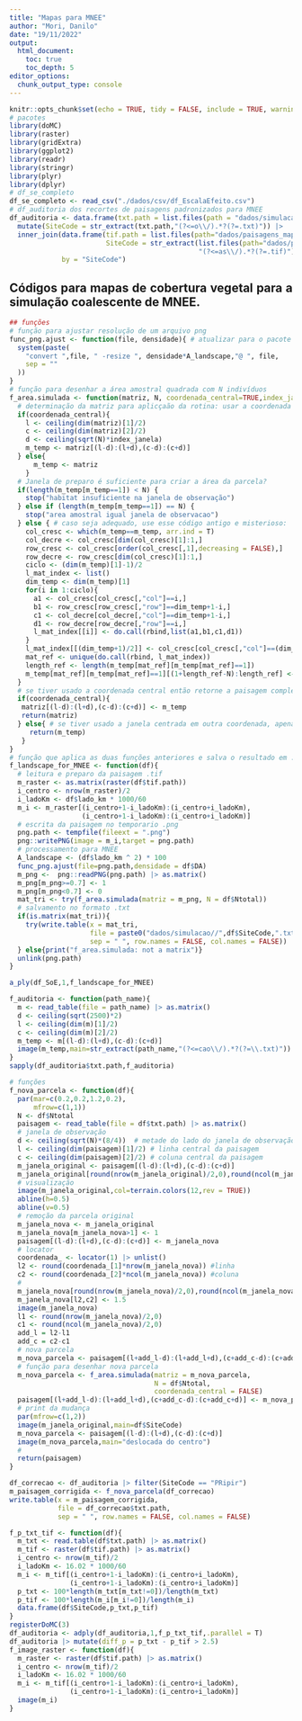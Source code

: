 ```yaml
---
title: "Mapas para MNEE"
author: "Mori, Danilo"
date: "19/11/2022"
output: 
  html_document:
    toc: true
    toc_depth: 5
editor_options: 
  chunk_output_type: console
---
```


<style>
body {
text-align: justify}
</style>

```r
knitr::opts_chunk$set(echo = TRUE, tidy = FALSE, include = TRUE, warning = FALSE,cache = TRUE,message=FALSE,eval=FALSE)
# pacotes
library(doMC)
library(raster)
library(gridExtra)
library(ggplot2)
library(readr)
library(stringr)
library(plyr)
library(dplyr)
# df_se_completo
df_se_completo <- read_csv("./dados/csv/df_EscalaEfeito.csv")
# df_auditoria dos recortes de paisagens padronizados para MNEE
df_auditoria <- data.frame(txt.path = list.files(path = "dados/simulacao",pattern = ".txt",full.names = T)) |> 
  mutate(SiteCode = str_extract(txt.path,"(?<=o\\/).*?(?=.txt)")) |> 
  inner_join(data.frame(tif.path = list.files(path="dados/paisagens_mapbiomas6_padronizadas",pattern=".tif",full.names=T),
                        SiteCode = str_extract(list.files(path="dados/paisagens_mapbiomas6_padronizadas",pattern=".tif",full.names=T),
                                               "(?<=as\\/).*?(?=.tif)")),
             by = "SiteCode")
```

## Códigos para mapas de cobertura vegetal para a simulação coalescente de MNEE.

```r
## funções
# função para ajustar resolução de um arquivo png
func_png.ajust <- function(file, densidade){ # atualizar para o pacote 'magick'
  system(paste(
    "convert ",file, " -resize ", densidade*A_landscape,"@ ", file,  
    sep = ""
  ))
}
# função para desenhar a área amostral quadrada com N indivíduos
f_area.simulada <- function(matriz, N, coordenada_central=TRUE,index_janela=8/4){
  # determinação da matriz para aplicçaão da rotina: usar a coordenada central do tif ou uma janela com nova coordenada central?
  if(coordenada_central){
    l <- ceiling(dim(matriz)[1]/2)
    c <- ceiling(dim(matriz)[2]/2)
    d <- ceiling(sqrt(N)*index_janela)
    m_temp <- matriz[(l-d):(l+d),(c-d):(c+d)]
  } else{
      m_temp <- matriz
    }
  # Janela de preparo é suficiente para criar a área da parcela?
  if(length(m_temp[m_temp==1]) < N) { 
    stop("habitat insuficiente na janela de observação")
  } else if (length(m_temp[m_temp==1]) == N) { 
    stop("area amostral igual janela de observacao")
  } else { # caso seja adequado, use esse código antigo e misterioso:
    col_cresc <- which(m_temp==m_temp, arr.ind = T)
    col_decre <- col_cresc[dim(col_cresc)[1]:1,]
    row_cresc <- col_cresc[order(col_cresc[,1],decreasing = FALSE),] 
    row_decre <- row_cresc[dim(col_cresc)[1]:1,] 
    ciclo <- (dim(m_temp)[1]-1)/2
    l_mat_index <- list()
    dim_temp <- dim(m_temp)[1]
    for(i in 1:ciclo){
      a1 <- col_cresc[col_cresc[,"col"]==i,]
      b1 <- row_cresc[row_cresc[,"row"]==dim_temp+1-i,]
      c1 <- col_decre[col_decre[,"col"]==dim_temp+1-i,]
      d1 <- row_decre[row_decre[,"row"]==i,]
      l_mat_index[[i]] <- do.call(rbind,list(a1,b1,c1,d1))
    }
    l_mat_index[[(dim_temp+1)/2]] <- col_cresc[col_cresc[,"col"]==(dim_temp+1)/2,]
    mat_ref <- unique(do.call(rbind, l_mat_index))
    length_ref <- length(m_temp[mat_ref][m_temp[mat_ref]==1])
    m_temp[mat_ref][m_temp[mat_ref]==1][(1+length_ref-N):length_ref] <- 2
  }
  # se tiver usado a coordenada central então retorne a paisagem completa
  if(coordenada_central){
   matriz[(l-d):(l+d),(c-d):(c+d)] <- m_temp
   return(matriz)
  } else{ # se tiver usado a janela centrada em outra coordenada, apenas a matrix de trabalho
     return(m_temp)
   }
}
# função que aplica as duas funções anteriores e salva o resultado em .txt
f_landscape_for_MNEE <- function(df){
  # leitura e preparo da paisagem .tif
  m_raster <- as.matrix(raster(df$tif.path))
  i_centro <- nrow(m_raster)/2
  i_ladoKm <- df$lado_km * 1000/60
  m_i <- m_raster[(i_centro+1-i_ladoKm):(i_centro+i_ladoKm),
                  (i_centro+1-i_ladoKm):(i_centro+i_ladoKm)]
  # escrita da paisagem no temporario .png
  png.path <- tempfile(fileext = ".png")
  png::writePNG(image = m_i,target = png.path)
  # processamento para MNEE
  A_landscape <- (df$lado_km ^ 2) * 100
  func_png.ajust(file=png.path,densidade = df$DA)
  m_png <-  png::readPNG(png.path) |> as.matrix()
  m_png[m_png>=0.7] <- 1
  m_png[m_png<0.7] <- 0
  mat_tri <- try(f_area.simulada(matriz = m_png, N = df$Ntotal))
  # salvamento no formato .txt
  if(is.matrix(mat_tri)){ 
    try(write.table(x = mat_tri, 
                    file = paste0("dados/simulacao//",df$SiteCode,".txt"),
                    sep = " ", row.names = FALSE, col.names = FALSE))
  } else{print("f_area.simulada: not a matrix")}
  unlink(png.path)
}
```

```r
a_ply(df_SoE,1,f_landscape_for_MNEE)
```

```r
f_auditoria <- function(path_name){
  m <- read_table(file = path_name) |> as.matrix()
  d <- ceiling(sqrt(2500)*2)
  l <- ceiling(dim(m)[1]/2)
  c <- ceiling(dim(m)[2]/2)
  m_temp <- m[(l-d):(l+d),(c-d):(c+d)]
  image(m_temp,main=str_extract(path_name,"(?<=cao\\/).*?(?=\\.txt)"))
}
sapply(df_auditoria$txt.path,f_auditoria)
```

```r
# funções
f_nova_parcela <- function(df){
  par(mar=c(0.2,0.2,1.2,0.2),
      mfrow=c(1,1))
  N <- df$Ntotal
  paisagem <- read_table(file = df$txt.path) |> as.matrix()
  # janela de observação
  d <- ceiling(sqrt(N)*(8/4))  # metade do lado do janela de observação
  l <- ceiling(dim(paisagem)[1]/2) # linha central da paisagem
  c <- ceiling(dim(paisagem)[2]/2) # coluna central da paisagem
  m_janela_original <- paisagem[(l-d):(l+d),(c-d):(c+d)]
  m_janela_original[round(nrow(m_janela_original)/2,0),round(ncol(m_janela_original)/2,0)] <- 1.5
  # visualização
  image(m_janela_original,col=terrain.colors(12,rev = TRUE))
  abline(h=0.5)
  abline(v=0.5)
  # remoção da parcela original
  m_janela_nova <- m_janela_original
  m_janela_nova[m_janela_nova>1] <- 1
  paisagem[(l-d):(l+d),(c-d):(c+d)] <- m_janela_nova
  # locator
  coordenada_ <- locator(1) |> unlist()
  l2 <- round(coordenada_[1]*nrow(m_janela_nova)) #linha
  c2 <- round(coordenada_[2]*ncol(m_janela_nova)) #coluna
  #
  m_janela_nova[round(nrow(m_janela_nova)/2,0),round(ncol(m_janela_nova)/2,0)] <- 1.5
  m_janela_nova[l2,c2] <- 1.5
  image(m_janela_nova)
  l1 <- round(nrow(m_janela_nova)/2,0)
  c1 <- round(ncol(m_janela_nova)/2,0)
  add_l = l2-l1
  add_c = c2-c1
  # nova parcela
  m_nova_parcela <- paisagem[(l+add_l-d):(l+add_l+d),(c+add_c-d):(c+add_c+d)]
  # função para desenhar nova parcela
  m_nova_parcela <- f_area.simulada(matriz = m_nova_parcela,
                                    N = df$Ntotal,
                                    coordenada_central = FALSE)
  paisagem[(l+add_l-d):(l+add_l+d),(c+add_c-d):(c+add_c+d)] <- m_nova_parcela
  # print da mudança
  par(mfrow=c(1,2))
  image(m_janela_original,main=df$SiteCode)
  m_nova_parcela <- paisagem[(l-d):(l+d),(c-d):(c+d)]
  image(m_nova_parcela,main="deslocada do centro")
  #
  return(paisagem)
}
```
```r
df_correcao <- df_auditoria |> filter(SiteCode == "PRipir")
m_paisagem_corrigida <- f_nova_parcela(df_correcao)
write.table(x = m_paisagem_corrigida,
            file = df_correcao$txt.path,
            sep = " ", row.names = FALSE, col.names = FALSE)
```

```r
f_p_txt_tif <- function(df){
  m_txt <- read.table(df$txt.path) |> as.matrix()
  m_tif <- raster(df$tif.path) |> as.matrix()
  i_centro <- nrow(m_tif)/2
  i_ladoKm <- 16.02 * 1000/60
  m_i <- m_tif[(i_centro+1-i_ladoKm):(i_centro+i_ladoKm),
               (i_centro+1-i_ladoKm):(i_centro+i_ladoKm)]
  p_txt <- 100*length(m_txt[m_txt!=0])/length(m_txt)
  p_tif <- 100*length(m_i[m_i!=0])/length(m_i)
  data.frame(df$SiteCode,p_txt,p_tif)
}
registerDoMC(3)
df_auditoria <- adply(df_auditoria,1,f_p_txt_tif,.parallel = T)
df_auditoria |> mutate(diff_p = p_txt - p_tif > 2.5)
f_image_raster <- function(df){
  m_raster <- raster(df$tif.path) |> as.matrix()
  i_centro <- nrow(m_tif)/2
  i_ladoKm <- 16.02 * 1000/60
  m_i <- m_tif[(i_centro+1-i_ladoKm):(i_centro+i_ladoKm),
               (i_centro+1-i_ladoKm):(i_centro+i_ladoKm)]
  image(m_i)
}
```

